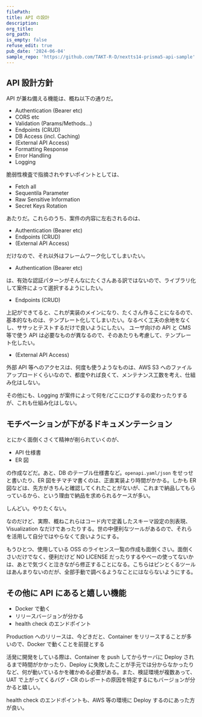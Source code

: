 ```yaml
---
filePath:
title: API の設計
description:
org_title:
org_path:
is_empty: false
refuse_edit: true
pub_date: '2024-06-04'
sample_repo: 'https://github.com/TAKT-R-D/nextts14-prisma5-api-sample'
---
```


## API 設計方針

API が兼ね備える機能は、概ね以下の通りだ。

- Authentication (Bearer etc)
- CORS etc
- Validation (Params/Methods...)
- Endpoints (CRUD)
- DB Access (incl. Caching)
- (External API Access)
- Formatting Response
- Error Handling
- Logging

脆弱性検査で指摘されやすいポイントとしては、

- Fetch all
- Sequentila Parameter
- Raw Sensitive Information
- Secret Keys Rotation

あたりだ。これらのうち、案件の内容に左右されるのは、

- Authentication (Bearer etc)
- Endpoints (CRUD)
- (External API Access)

だけなので、それ以外はフレームワーク化してしまいたい。

- Authentication (Bearer etc)

は、有効な認証パターンがそんなにたくさんある訳ではないので、ライブラリ化して案件によって選択するようにしたい。

- Endpoints (CRUD)

上記ができてると、これが実装のメインになり、たくさん作ることになるので、基本的なものは、テンプレート化してしまいたい。なるべく工夫の余地をなくし、ササッとテストするだけで良いようにしたい。
ユーザ向けの API と CMS 等で使う API は必要なものが異なるので、そのあたりも考慮して、テンプレート化したい。

- (External API Access)

外部 API 等へのアクセスは、何度も使うようなものは、AWS S3 へのファイルアップロードくらいなので、都度やれば良くて、メンテナンス工数を考え、仕組み化はしない。

その他にも、Logging が案件によって何を/どこにログするの変わったりするが、これも仕組み化はしない。

## モチベーションが下がるドキュメンテーション

とにかく面倒くさくて精神が削られていくのが、

- API 仕様書
- ER 図

の作成などだ。あと、DB のテーブル仕様書など。`openapi.yaml/json` をせっせと書いたり、ER 図をチマチマ書くのは、正直実装より時間がかかる。しかも ER 図などは、先方がきちんと確認してくれたことがないが、これまで納品してもらっているから、という理由で納品を求められるケースが多い。

しんどい。やりたくない。

なのだけど、実際、概ねこれらはコード内で定義したスキーマ設定の別表現、Visualization なだけであったりする。世の中便利なツールがあるので、それらを活用して自分ではやらなくて良いようにする。

もうひとつ、使用している OSS のライセンス一覧の作成も面倒くさい。面倒くさいだけでなく、便利だけど NO LICENSE だったりするやべーの使ってないかは、あとで気づくと泣きながら修正することになる。こちらはピンとくるツールはあんまりないのだが、全部手動で調べるようなことにはならないようにする。

## その他に API にあると嬉しい機能

- Docker で動く
- リリースバージョンが分かる
- health check のエンドポイント

Production へのリリースは、今どきだと、Container をリリースすることが多いので、Docker で動くことを前提とする

活発に開発をしている際は、Container を push してからサーバに Deploy されるまで時間がかかったり、Deploy に失敗したことが手元では分からなかったりなど、何が動いているかを確かめる必要がある。また、検証環境が複数あって、UAT で上がってくるバグ・CR のレポートの原因を特定するにもバージョンが分かると嬉しい。

health check のエンドポイントも、AWS 等の環境に Deploy するのにあった方が良い。

